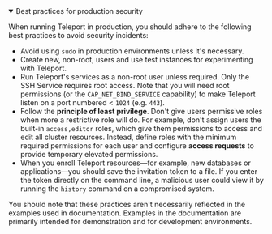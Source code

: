 <Details open>
<summary>Best practices for production security</summary>

  When running Teleport in production, you should adhere to the following best
  practices to avoid security incidents:

  - Avoid using `sudo` in production environments unless it's necessary.
  - Create new, non-root, users and use test instances for experimenting with Teleport.
  - Run Teleport's services as a non-root user unless required. Only the SSH
    Service requires root access. Note that you will need root permissions (or
    the `CAP_NET_BIND_SERVICE` capability) to make Teleport listen on a port
    numbered < `1024` (e.g. `443`).
  - Follow the **principle of least privilege**. Don't give users
    permissive roles when more a restrictive role will do.
    For example, don't assign users the built-in `access,editor` roles, which give
    them permissions to access and edit all cluster resources. Instead, define roles 
    with the minimum required permissions for each user and configure
    **access requests** to provide temporary elevated permissions.
  - When you enroll Teleport resources—for example, new databases or applications—you 
    should save the invitation token to a file.
    If you enter the token directly on the command line, a malicious user could view
    it by running the `history` command on a compromised system.

You should note that these practices aren't necessarily reflected in the examples used 
in documentation. Examples in the documentation are primarily intended for demonstration 
and for development environments.
</Details>
